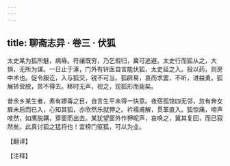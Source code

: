 ```yaml
---
---
---
```

title: 聊斋志异 · 卷三 · 伏狐
---

太史某为狐所魅，病瘠。符禳既穷，乃乞假归，冀可逃避。太史行而狐从之，大惧，无所为谋。一日止于涿，门外有铃医自言能伏狐，太史延之入。投以药，则房中术也。促令服讫，入与狐交，锐不可当。狐辟易，哀而求罢，不听，进益勇。狐展转营脱，苦不得去。移时无声，视之，现狐形而毙矣。

昔余乡某生者，素有嫪毒之目，自言生平未得一快意。夜宿孤馆四无邻，忽有奔女扉未启而已入，心知其狐，亦欣然乐就狎之。衿襦甫解，贯革直入。狐惊痛，啼声吱然，如鹰脱韝，穿窗而出去。某犹望窗外作狎昵声，哀唤之，冀其复回，而已寂然矣。此真讨狐之猛将也！宜榜门驱狐，可以为业。

【翻译】

【注释】

